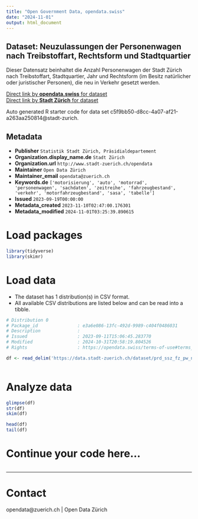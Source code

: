 ```yaml
---
title: "Open Government Data, opendata.swiss"
date: "2024-11-01"
output: html_document
---
```


## Dataset: Neuzulassungen der Personenwagen nach Treibstoffart, Rechtsform und Stadtquartier

Dieser Datensatz beinhaltet die Anzahl Personenwagen der Stadt Zürich nach Treibstoffart, Stadtquartier, Jahr und Rechtsform (im Besitz natürlicher oder juristischer Personen), die neu in Verkehr gesetzt werden. 


[Direct link by **opendata.swiss** for dataset](https://opendata.swiss/de/dataset/neuzulassungen-der-personenwagen-nach-treibstoffart-rechtsform-stadtquartier-und-jahr-seit-2002)<br>
[Direct link by **Stadt Zürich** for dataset](https://data.stadt-zuerich.ch/dataset/prd_ssz_fz_pw_neuzulassungen_jahr_quartier_antriebsart_rechtsform_od2004)

Auto generated R starter code for data set c5f9bb50-d8cc-4a07-af21-a263aa250814@stadt-zurich.

## Metadata

- **Publisher** `Statistik Stadt Zürich, Präsidialdepartement`
- **Organization.display_name.de** `Stadt Zürich`
- **Organization.url** `http://www.stadt-zuerich.ch/opendata`
- **Maintainer** `Open Data Zürich`
- **Maintainer_email** `opendata@zuerich.ch`
- **Keywords.de** `['motorisierung', 'auto', 'motorrad', 'personenwagen', 'sachdaten', 'zeitreihe', 'fahrzeugbestand', 'verkehr', 'motorfahrzeugbestand', 'sasa', 'tabelle']`
- **Issued** `2023-09-19T00:00:00`
- **Metadata_created** `2023-11-10T02:47:00.176301`
- **Metadata_modified** `2024-11-01T03:25:39.890615`


# Load packages

```r

library(tidyverse)
library(skimr)

```

# Load data

-   The dataset has 1 distribution(s) in CSV format.
-   All available CSV distributions are listed below and can be read into a tibble.

```r

# Distribution 0
# Package_id               : e3a6e086-13fc-492d-9989-c404f0486031
# Description              : 
# Issued                   : 2023-09-11T15:06:45.283770
# Modified                 : 2024-10-31T20:58:19.804526
# Rights                   : https://opendata.swiss/terms-of-use#terms_open

df <- read_delim('https://data.stadt-zuerich.ch/dataset/prd_ssz_fz_pw_neuzulassungen_jahr_quartier_antriebsart_rechtsform_od2004/download/VER200OD2004.csv')



```

# Analyze data

```r

glimpse(df)
str(df)
skim(df)

head(df)
tail(df)

```

# Continue your code here...

```r

```

------------------------------------------------------------------------

# Contact

opendata@zuerich.ch | Open Data Zürich
